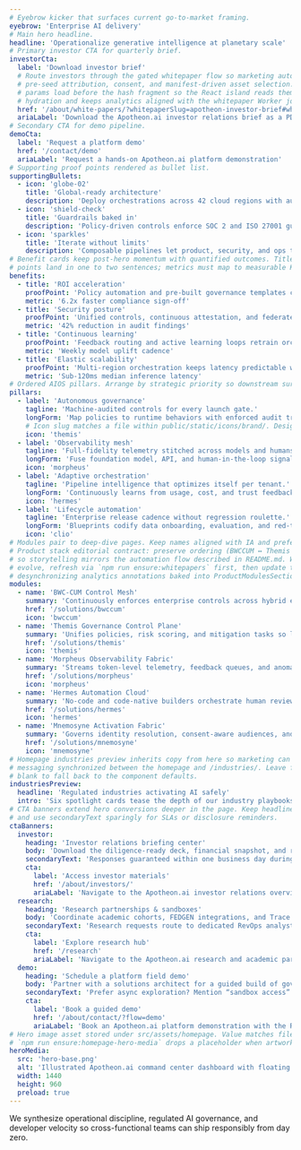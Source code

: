 ```yaml
---
# Eyebrow kicker that surfaces current go-to-market framing.
eyebrow: 'Enterprise AI delivery'
# Main hero headline.
headline: 'Operationalize generative intelligence at planetary scale'
# Primary investor CTA for quarterly brief.
investorCta:
  label: 'Download investor brief'
  # Route investors through the gated whitepaper flow so marketing automation can
  # pre-seed attribution, consent, and manifest-driven asset selection. Query
  # params load before the hash fragment so the React island reads them on
  # hydration and keeps analytics aligned with the whitepaper Worker journey.
  href: '/about/white-papers/?whitepaperSlug=apotheon-investor-brief#whitepaper-request'
  ariaLabel: 'Download the Apotheon.ai investor relations brief as a PDF'
# Secondary CTA for demo pipeline.
demoCta:
  label: 'Request a platform demo'
  href: '/contact/demo'
  ariaLabel: 'Request a hands-on Apotheon.ai platform demonstration'
# Supporting proof points rendered as bullet list.
supportingBullets:
  - icon: 'globe-02'
    title: 'Global-ready architecture'
    description: 'Deploy orchestrations across 42 cloud regions with automated compliance rails.'
  - icon: 'shield-check'
    title: 'Guardrails baked in'
    description: 'Policy-driven controls enforce SOC 2 and ISO 27001 guardrails before launch.'
  - icon: 'sparkles'
    title: 'Iterate without limits'
    description: 'Composable pipelines let product, security, and ops teams ship daily.'
# Benefit cards keep post-hero momentum with quantified outcomes. Titles stay punchy; proof
# points land in one to two sentences; metrics must map to measurable KPIs RevOps can verify.
benefits:
  - title: 'ROI acceleration'
    proofPoint: 'Policy automation and pre-built governance templates compress onboarding from months to hours, reducing services drag.'
    metric: '6.2x faster compliance sign-off'
  - title: 'Security posture'
    proofPoint: 'Unified controls, continuous attestation, and federated secrets ensure every agent workflow inherits zero-trust defaults.'
    metric: '42% reduction in audit findings'
  - title: 'Continuous learning'
    proofPoint: 'Feedback routing and active learning loops retrain orchestration policies automatically as teams scale globally.'
    metric: 'Weekly model uplift cadence'
  - title: 'Elastic scalability'
    proofPoint: 'Multi-region orchestration keeps latency predictable while auto-rightsizing GPU footprints per tenant demand.'
    metric: 'Sub-120ms median inference latency'
# Ordered AIOS pillars. Arrange by strategic priority so downstream surfaces inherit the ranking.
pillars:
  - label: 'Autonomous governance'
    tagline: 'Machine-audited controls for every launch gate.'
    longForm: 'Map policies to runtime behaviors with enforced audit trails, automated attestation packets, and real-time evidence lockers ready for regulators.'
    # Icon slug matches a file within public/static/icons/brand/. Designers can swap the SVG without touching content.
    icon: 'themis'
  - label: 'Observability mesh'
    tagline: 'Full-fidelity telemetry stitched across models and humans.'
    longForm: 'Fuse foundation model, API, and human-in-the-loop signals into a unified command center that flags drift and triages incident response automatically.'
    icon: 'morpheus'
  - label: 'Adaptive orchestration'
    tagline: 'Pipeline intelligence that optimizes itself per tenant.'
    longForm: 'Continuously learns from usage, cost, and trust feedback to re-route workloads, pre-provision capacity, and personalize safety rails without engineering toil.'
    icon: 'hermes'
  - label: 'Lifecycle automation'
    tagline: 'Enterprise release cadence without regression roulette.'
    longForm: 'Blueprints codify data onboarding, evaluation, and red-teaming so every ship stays compliant while unlocking minutes-not-months iteration speed.'
    icon: 'clio'
# Modules pair to deep-dive pages. Keep names aligned with IA and prefer on-site href targets.
# Product stack editorial contract: preserve ordering (BWCCUM ↔ Themis ↔ Mnemosyne ↔ Hermes ↔ Morpheus)
# so storytelling mirrors the automation flow described in README.md. When metrics or asset slugs
# evolve, refresh via `npm run ensure:whitepapers` first, then update these summaries to avoid
# desynchronizing analytics annotations baked into ProductModulesSection.tsx.
modules:
  - name: 'BWC-CUM Control Mesh'
    summary: 'Continuously enforces enterprise controls across hybrid estates, streaming attested remediation and evidence bundles into Themis and Mnemosyne without manual scripting.'
    href: '/solutions/bwccum'
    icon: 'bwccum'
  - name: 'Themis Governance Control Plane'
    summary: 'Unifies policies, risk scoring, and mitigation tasks so legal, security, and product teams collaborate from the same source of truth while certifying every BWCCUM DAG hop. Compliance officers can pull the DORA attestation pack directly from the Sovereign AI assurance whitepaper.'
    href: '/solutions/themis'
    icon: 'themis'
  - name: 'Morpheus Observability Fabric'
    summary: 'Streams token-level telemetry, feedback queues, and anomaly detection to keep every agentic workflow measurable and improvable, fusing Trace Synthesis digests with Nova cost curves for proactive drift response.'
    href: '/solutions/morpheus'
    icon: 'morpheus'
  - name: 'Hermes Automation Cloud'
    summary: 'No-code and code-native builders orchestrate human reviews, multi-model routing, and escalation runbooks with enterprise-grade RBAC, packaging Nova + Themis policies into reusable BWCCUM lane templates.'
    href: '/solutions/hermes'
    icon: 'hermes'
  - name: 'Mnemosyne Activation Fabric'
    summary: 'Governs identity resolution, consent-aware audiences, and activation telemetry without bespoke ETL upkeep, shipping Trace Synthesis audience controls back into RevOps with downloadable consent ledgers.'
    href: '/solutions/mnemosyne'
    icon: 'mnemosyne'
# Homepage industries preview inherits copy from here so marketing can keep
# messaging synchronized between the homepage and /industries/. Leave fields
# blank to fall back to the component defaults.
industriesPreview:
  headline: 'Regulated industries activating AI safely'
  intro: 'Six spotlight cards tease the depth of our industry playbooks before visitors drill into the dedicated section overview.'
# CTA banners extend hero conversions deeper in the page. Keep headlines ≤ 60 characters
# and use secondaryText sparingly for SLAs or disclosure reminders.
ctaBanners:
  investor:
    heading: 'Investor relations briefing center'
    body: 'Download the diligence-ready deck, financial snapshot, and roadmap overview curated for institutional partners.'
    secondaryText: 'Responses guaranteed within one business day during %officeHours%.'
    cta:
      label: 'Access investor materials'
      href: '/about/investors/'
      ariaLabel: 'Navigate to the Apotheon.ai investor relations overview before requesting materials'
  research:
    heading: 'Research partnerships & sandboxes'
    body: 'Coordinate academic cohorts, FEDGEN integrations, and Trace Synthesis sandboxes without bespoke intake workflows.'
    secondaryText: 'Research requests route to dedicated RevOps analysts during %officeHours%.'
    cta:
      label: 'Explore research hub'
      href: '/research'
      ariaLabel: 'Navigate to the Apotheon.ai research and academic partnerships hub'
  demo:
    heading: 'Schedule a platform field demo'
    body: 'Partner with a solutions architect for a guided build of governance policies, orchestration flows, and telemetry dashboards.'
    secondaryText: 'Prefer async exploration? Mention “sandbox access” in the notes and RevOps will send credentials.'
    cta:
      label: 'Book a guided demo'
      href: '/about/contact/?flow=demo'
      ariaLabel: 'Book an Apotheon.ai platform demonstration with the RevOps team'
# Hero image asset stored under src/assets/homepage. Value matches file name.
# `npm run ensure:homepage-hero-media` drops a placeholder when artwork is missing.
heroMedia:
  src: 'hero-base.png'
  alt: 'Illustrated Apotheon.ai command center dashboard with floating team nodes syncing real-time metrics'
  width: 1440
  height: 960
  preload: true
---
```


We synthesize operational discipline, regulated AI governance, and developer velocity so cross-functional teams can ship responsibly from day zero.
